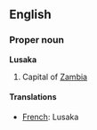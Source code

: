 ==English==

===Proper noun===
'''Lusaka'''
# Capital of [[Zambia]]

====Translations====

*[[French]]: Lusaka